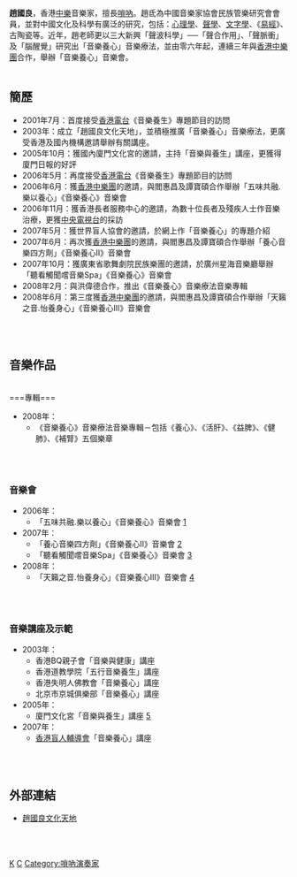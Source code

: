 {{primarysources|time=2021-07-09}}
{{BLPsources}}
{{Infobox entertainer
| 姓名 = 趙國良
| 類型 = 音樂家
| 圖片 = 
| 圖片簡介 = 
| 圖片尺寸 = 
| 罗马拼音 = Chiu Kwok Leung
| 綽號 = 
| 出生日期 = 
| 出生地點 = 
| 國籍 = {{CHN-HKG}}
| 籍貫 = 
| 民族 = [[漢族|漢族]]
| 語言 = [[粵語|粵語]]、[[國語|國語]]
| 音樂類型 = [[中樂|中樂]]
| 職業 = 中樂音樂家、音樂治療研究者
| 活躍年代 = 
| 唱片公司 = 隆星國際發展有限公司
| 經紀公司 = 
| 相關團體 = 
}}

'''趙國良'''，香港[[中樂|中樂]]音樂家，擅長[[嗩吶|嗩吶]]。趙氐為中國音樂家協會民族管樂研究會會員，並對中國文化及科學有廣泛的研究，包括：[[心理學|心理學]]、[[聲學|聲學]]、[[文字學|文字學]]、《[[易經|易經]]》、古陶瓷等。近年，趙老師更以三大新興「聲波科學」──「聲合作用」、「聲脈衝」及「腦醒覺」研究出「音樂養心」音樂療法，並由零六年起，連續三年與[[香港中樂團|香港中樂團]]合作，舉辦「音樂養心」音樂會。
<br>
<br>

==簡歷==
*2001年7月：首度接受[[香港電台|香港電台]]《音樂養生》專題節目的訪問
*2003年：成立「趙國良文化天地」，並積極推廣「音樂養心」音樂療法，更廣受香港及國內機構邀請舉辦有關講座。
*2005年10月：獲國內廈門文化宮的邀請，主持「音樂與養生」講座，更獲得廈門日報的好評 
*2006年5月：再度接受[[香港電台|香港電台]]《音樂養生》專題節目的訪問
*2006年6月：獲[[香港中樂團|香港中樂團]]的邀請，與閻惠昌及譚寶碩合作舉辦「五味共融.樂以養心」《音樂養心》音樂會
*2006年11月：獲香港長者服務中心的邀請，為數十位長者及殘疾人士作音樂治療，更獲[[中国中央电视台|中央電視台]]的採訪
*2007年5月：獲世界盲人協會的邀請，於網上作「音樂養心」的專題介紹
*2007年6月：再次獲[[香港中樂團|香港中樂團]]的邀請，與閻惠昌及譚寶碩合作舉辦「養心音樂四方劑」《音樂養心II》音樂會
*2007年10月：獲廣東省歌舞劇院民族樂團的邀請，於廣州星海音樂廳舉辦「聽看觸聞嚐音樂Spa」《音樂養心》音樂會 
*2008年2月：與洪偉德合作，推出《音樂養心》音樂療法音樂專輯
*2008年6月：第三度獲[[香港中樂團|香港中樂團]]的邀請，與閻惠昌及譚寶碩合作舉辦「天籟之音.怡養身心」《音樂養心III》音樂會 
<br>
<br>

==音樂作品==
<br>
===專輯===
*2008年：
**《音樂養心》音樂療法音樂專輯－包括《養心》、《活肝》、《益脾》、《健肺》、《補腎》五個樂章
<br>
<br>

===音樂會===
*2006年：
**「五味共融.樂以養心」《音樂養心》音樂會 [https://web.archive.org/web/20070825102312/http://www.hkco.org/big5/concert_29th_info_c10_tc.asp]
*2007年：
**「養心音樂四方劑」《音樂養心II》音樂會 [https://web.archive.org/web/20071102114453/http://www.hkco.org/big5/concert_30th_info_c15_tc.asp]
**「聽看觸聞嚐音樂Spa」《音樂養心》音樂會 [https://web.archive.org/web/20070827104109/http://www.concerthall.com.cn/homepages/070814/index.html]
*2008年：
**「天籟之音.怡養身心」《音樂養心III》音樂會 [https://web.archive.org/web/20080221161208/http://www.hkco.org/big5/concert_31th_info_c16_tc.asp]
<br>
<br>

===音樂講座及示範===
*2003年：
**香港BQ親子會「音樂與健康」講座
**香港道教學院「五行音樂養生」講座
**香港失明人佛教會「音樂養心」講座
**北京市京城俱樂部「音樂養心」講座
*2005年：
**廈門文化宮「音樂與養生」講座 [http://news.sina.com.cn/s/2005-10-30/09537307471s.shtml] {{Wayback|url=http://news.sina.com.cn/s/2005-10-30/09537307471s.shtml |date=20091225044211 }}
*2007年：
**[[香港盲人輔導會|香港盲人輔導會]]「音樂養心」講座
<br>
<br>

==外部連結==
*[http://www.chiukl.hk 趙國良文化天地] {{Wayback|url=http://www.chiukl.hk/ |date=20180806161709 }}
<br>
<br>

[[Category:趙姓|K]]
[[Category:香港演奏家|C]]
[[Category:嗩吶演奏家|Category:嗩吶演奏家]]
